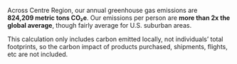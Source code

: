Across Centre Region, our annual greenhouse gas emissions are
**824,209&nbsp;metric tons CO₂e**.
Our emissions per person are **more than 2x the global average**,
though fairly average for U.S. suburban areas.

This calculation only includes carbon emitted locally, not individuals’ total footprints,
so the carbon impact of products purchased, shipments, flights, etc are not included.
